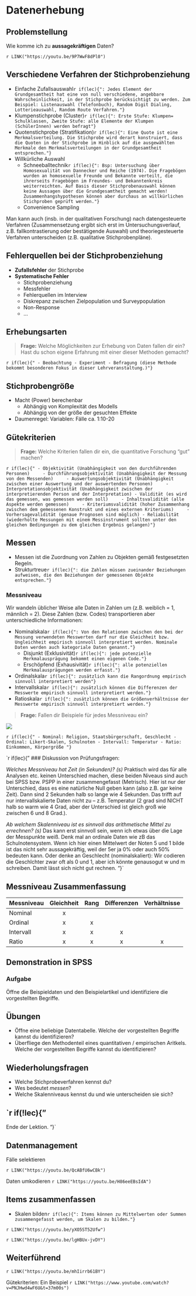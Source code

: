 # Datenerhebung
## Problemstellung
Wie komme ich zu **aussagekräftigen** Daten?

`r LINK("https://youtu.be/9P7WwF8dPl0")`


## Verschiedene Verfahren der Stichprobenziehung
- Einfache Zufallsauswahl`r if(lec){": Jedes Element der Grundgesamtheit hat eine von null verschiedene, angebbare Wahrscheinlichkeit, in der Stichprobe berücksichtigt zu werden. Zum Beispiel: Listenauswahl (Telefonbuch), Random Digit Dialing, Lotterieauswahl, Random Route Verfahren."}`
- Klumpenstichprobe (Cluster)`r if(lec){": Erste Stufe: Klumpen= Schulklassen, Zweite Stufe: alle Elemente der Klumpen (SchülerInnen) werden befragt"}`
- Quotenstichprobe (Stratifikation)`r if(lec){": Eine Quote ist eine Merkmalsverteilung. Die Stichprobe wird derart konstruiert, dass die Quoten in der Stichprobe im Hinblick auf die ausgewählten Merkmale den Merkmalsverteilungen in der Grundgesamtheit entsprechen."}`
- Willkürliche Auswahl
    - Schneeballtechnik`r if(lec){": Bsp: Untersuchung über Homosexualität von Dannecker und Reiche (1974). Die Fragebögen wurden an homosexuelle Freunde und Bekannte verteilt, die ihrerseits Fragebögen im Freundes- und Bekanntenkreis weiterreichten. Auf Basis dieser Stichprobenauswahl können keine Aussagen über die Grundgesamtheit gemacht werden! Zusammenhangshypothesen können aber durchaus an willkürlichen Stichproben geprüft werden."}`
    - Convenience Sampling

Man kann auch (insb. in der qualitativen Forschung) nach datengesteuerte Verfahren (Zusammensetzung ergibt sich erst im Untersuchungsverlauf, z.B. fallkontrastierung oder bestätigende Auswahl) und theoriegesteuerte Verfahren unterscheiden (z.B. qualitative Stichprobenpläne).

## Fehlerquellen bei der Stichprobenziehung

- **Zufallsfehler** der Stichprobe
- **Systematische Fehler**
    - Stichprobenziehung
    - Messfehler
    - Fehlerquellen im Interview
    - Diskrepanz zwischen Zielpopulation und Surveypopulation
    - Non-Response
    - ...

## Erhebungsarten

> **Frage:** Welche Möglichkeiten zur Erhebung von Daten fallen dir ein? Hast du schon eigene Erfahrung mit einer dieser Methoden gemacht?

`r if(lec){"
- Beobachtung
- Experiment
- Befragung (diese Methode bekommt besonderen Fokus in dieser Lehrveranstaltung.)"}`

## Stichprobengröße

- Macht (Power) berechenbar
    - Abhängig von Komplexität des Modells
    - Abhängig von der größe der gesuchten Effekte
- Daumenregel: Variablen: Fälle ca. 1:10-20 

## Gütekriterien
> **Frage:** Welche Kriterien fallen dir ein, die quantitative Forschung "gut" machen?

`r if(lec){"
- Objektivität (Unabhängigkeit von den durchführenden Personen)
    - Durchführungsobjektivität (Unabhängigkeit der Messung von den Messenden)
    - Auswertungsobjektivität (Unabhängigkeit zwischen einer Auswertung und der auswertenden Personen)
    - Interpretationsobjektivität (Unabhängigkeit zwischen der interpretierenden Person und der Interpretation)
- Validität (es wird das gemessen, was gemessen werden soll)
    - Inhaltsvalidität (alle Aspekte werden gemessen)
    - Kriteriumsvalidität (hoher Zusammenhang zwischen dem gemessenen Konstrukt und eines externen Kriteriums)
    - Vorhersagevalidität (genaue Prognosen sind möglich)
- Reliabilität (wiederholte Messungen mit einem Messinstrument sollten unter den gleichen Bedingungen zu dem gleichen Ergebnis gelangen)"}`

## Messen
- Messen ist die Zuordnung von Zahlen zu Objekten gemäß festgesetzten Regeln.
- Strukturtreue`r if(lec){": die Zahlen müssen zueinander Beziehungen aufweisen, die den Beziehungen der gemessenen Objekte entsprechen."}` 

### Messniveau
Wir wandeln üblicher Weise alle Daten in Zahlen um (z.B. weiblich = 1, männlich = 2). Diese Zahlen (bzw. Codes) transportieren aber unterschiedliche Informationen:

- Nominalskala`r if(lec){": Von den Relationen zwischen den bei der Messung verwendeten Messwerten darf nur die Gleichheit bzw. Ungleichheit empirisch sinnvoll interpretiert werden. Nominale Daten werden auch kategoriale Daten genannt."}`
    - Disjunkt (Exklusivität)`r if(lec){": jede potenzielle Merkmalausprägung bekommt einen eigenen Code."}`
    - Erschöpfend (Exhausivität)`r if(lec){": alle potenziellen Merkmalausprägungen werden erfasst."}`
- Ordinalskala`r if(lec){": zusätzlich kann die Rangordnung empirisch sinnvoll interpretiert werden"}`
- Intervallskala`r if(lec){": zusätzlich können die Differenzen der Messwerte empirisch sinnvoll interpretiert werden."}`
- Ratioskala`r if(lec){": zusätzlich können die Größenverhältnisse der Messwerte empirisch sinnvoll interpretiert werden."}`

> **Frage:** Fallen dir Beispiele für jedes Messniveau ein?

![](flip/skalenniveaus.png)

`r if(lec){"
- Nominal: Religion, Staatsbürgerschaft, Geschlecht
- Ordinal: Likert-Skalen, Schulnoten
- Intervall: Temperatur
- Ratio: Einkommen, Körpergröße
"}`


`r if(lec){"
### Diskussion von Prüfungsfragen:

*Welches Messniveau hat Zeit (in Sekunden)? (s)*
Praktisch wird das für alle Analysen etc. keinen Unterschied machen, diese beiden Niveaus sind auch bei SPSS bzw. PSPP in einer zusammengefasst (Metrisch). Hier ist nur der Unterschied, dass es eine natürliche Null geben kann (also z.B. gar keine Zeit). Dann sind 2 Sekunden halb so lange wie 4 Sekunden. Das trifft auf nur intervallskalierte Daten nicht zu -- z.B. Temperatur (2 grad sind NICHT halb so warm wie 4 Grad, aber der Unterschied ist gleich groß wie zwischen 6 und 8 Grad.).

*Ab welchem Skalenniveau ist es sinnvoll das arithmetische Mittel zu errechnen? (s)*
Das kann erst sinnvoll sein, wenn ich etwas über die Lage der Messpunkte weiß. Denk mal an ordinale Daten wie zB das Schulnotensystem. Wenn ich hier einen Mittelwert der Noten 5 und 1 bilde ist das nicht sehr aussagekräftig, weil der 5er ja 0% oder auch 50% bedeuten kann. Oder denke an Geschlecht (nominalskaliert): Wir codieren die Geschlchter zwar oft als 0 und 1, aber ich könnte genausogut w und m schreiben. Damit lässt sich nicht gut rechnen.
"}`


## Messniveau Zusammenfassung

Messniveau  | Gleichheit | Rang    | Differenzen |  Verhältnisse  
----------  | :--------:  | :--------: | :--------: | :--------:
Nominal     | x |  |  | 
Ordinal     | x | x |  | 
Intervall   | x | x | x | 
Ratio       | x | x | x |x

## Demonstration in SPSS

### Aufgabe
Öffne die Beispieldaten und den Beispielartikel und identifiziere die vorgestellten Begriffe.


<!-- *****CLOSING CHUNK************ -->
## Übungen
- Öffne eine beliebige Datentabelle. Welche der vorgestellten Begriffe kannst du identifizieren?
- Überfliege den Methodenteil eines quantitativen / empirischen Aritkels. Welche der vorgestellten Begriffe kannst du identifizieren?

## Wiederholungsfragen
- Welche Stichprobeverfahren kennst du?
- Wes bedeutet *messen*?
- Welche Skalenniveaus kennst du und wie unterscheiden sie sich?


`r if(!lec){"
-------

Ende der Lektion.
"}`
<!-- ********************************** -->

## Datenmanagement

Fälle selektieren

`r LINK("https://youtu.be/QcABfU6wCBk")`

Daten umkodieren
`r LINK("https://youtu.be/H86eeEBsIdA")`

## Items zusammenfassen
- Skalen bilden`r if(lec){": Items können zu Mittelwerten oder Summen zusammengefasst werden, um Skalen zu bilden."}`

`r LINK("https://youtu.be/yXO5ST52Ufw")`

`r LINK("https://youtu.be/lgHBUx-jvDY")`



## Weiterführend

`r LINK("https://youtu.be/mhIirrb61BY")`

Gütekriterien: Ein Beispiel
`r LINK("https://www.youtube.com/watch?v=PNJHwd4wF6U&t=37m00s")`
